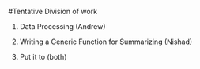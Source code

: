 #Tentative Division of work

1. Data Processing (Andrew)

2. Writing a Generic Function for Summarizing (Nishad)

3. Put it to (both)

